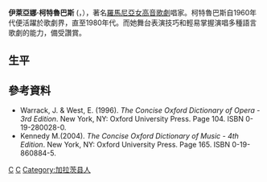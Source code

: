 '''伊萊亞娜·柯特魯巴斯''' ('''{{lang|ro|Ilena Cotrubaş}}'''，{{bd|1939年|6月9日|catIdx=C}}），著名[[羅馬尼亞|羅馬尼亞]][[女高音|女高音]][[歌劇|歌劇]]唱家。柯特魯巴斯自1960年代便活躍於歌劇界，直至1980年代。而她舞台表演技巧和輕易掌握演唱多種語言歌劇的能力，備受讚賞。

== 生平 ==

== 參考資料 ==
<div class="references-small">

* Warrack, J. & West, E. (1996). ''The Concise Oxford Dictionary of Opera - 3rd Edition''. New York, NY: Oxford University Press. Page 104. ISBN 0-19-280028-0.  
* Kennedy M.(2004). ''The Concise Oxford Dictionary of Music - 4th Edition''. New York, NY: Oxford University Press. Page 165. ISBN 0-19-860884-5.  

</div>


{{Authority control}}
{{singer-stub}}
{{opera-stub}}

[[Category:羅馬尼亞歌手|C]]
[[Category:女高音|C]]
[[Category:加拉茨县人|Category:加拉茨县人]]